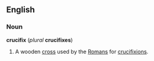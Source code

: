 ==English==
===Noun===
'''crucifix''' (''plural'' '''crucifixes''')

#A wooden [[cross]] used by the [[Roman]]s for [[crucifixion]]s.